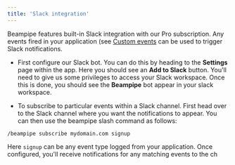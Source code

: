 ```yaml
---
title: 'Slack integration'
---
```


Beampipe features built-in Slack integration with our Pro subscription. Any
events fired in your application (see [Custom events](/custom-events) can be
used to trigger Slack notifications.

- First configure our Slack bot. You can do this by heading to the
**Settings** page within the app. Here you should see an **Add to Slack**
button. You'll need to give us some privileges to access your Slack
workspace. Once this is done, you should see the **Beampipe** bot appear in
your slack workspace.

- To subscribe to particular events within a Slack channel. First head over to the Slack channel where you want the notifications to appear. You can then use the beampipe slash command as follows:

```text
/beampipe subscribe mydomain.com signup
```

Here `signup` can be any event type logged from your application. Once
configured, you'll receive notifications for any matching events to the ch